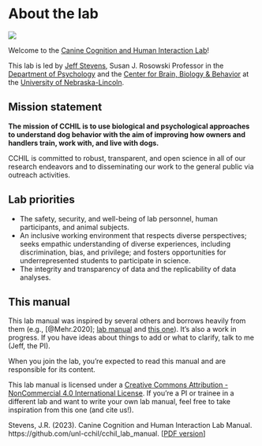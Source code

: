 
# About the lab  {-}
[![](media/cchil_logo_red_wide.png)](https://dogcog.unl.edu)

Welcome to the [Canine Cognition and Human Interaction Lab](https://dogcog.unl.edu)! 

This lab is led by [Jeff Stevens](https://jeffreyrstevens.quarto.pub/), Susan J. Rosowski Professor in the [Department of Psychology](https://psychology.unl.edu/) and the [Center for Brain, Biology & Behavior](https://cb3.unl.edu/) at the [University of Nebraska-Lincoln](http://www.unl.edu/).

## Mission statement  {-}
**The mission of CCHIL is to use biological and psychological approaches to understand dog behavior with the aim of improving how owners and handlers train, work with, and live with dogs.** 

CCHIL is committed to robust, transparent, and open science in all of our research endeavors and to disseminating our work to the general public via outreach activities.

## Lab priorities {-}

* The safety, security, and well-being of lab personnel, human participants, and animal subjects.
* An inclusive working environment that respects diverse perspectives; seeks empathic understanding of diverse experiences, including discrimination, bias, and privilege; and fosters opportunities for underrepresented students to participate in science.
* The integrity and transparency of data and the replicability of data analyses.

## This manual {-}
This lab manual was inspired by several others and borrows heavily from them (e.g., [@Mehr.2020]; [lab manual](https://handbook-public.themusiclab.org/) and [this one](https://github.com/alylab/labmanual)). It’s also a work in progress. If you have ideas about things to add or what to clarify, talk to me (Jeff, the PI).

When you join the lab, you’re expected to read this manual and are responsible for its content.

This lab manual is licensed under a [Creative Commons Attribution - NonCommercial 4.0 International License](https://creativecommons.org/licenses/by-nc/4.0/). If you’re a PI or trainee in a different lab and want to write your own lab manual, feel free to take inspiration from this one (and cite us!).

Stevens, J.R. (2023). Canine Cognition and Human Interaction Lab Manual. https://github.com/unl-cchil/cchil_lab_manual. [[PDF version](CCHIL-Lab-Manual.pdf)]